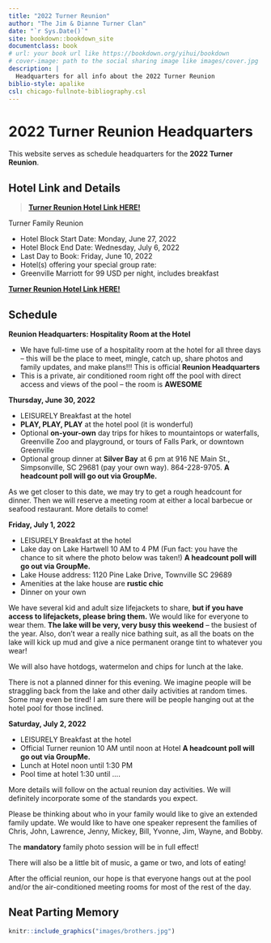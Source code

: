 ```yaml
--- 
title: "2022 Turner Reunion"
author: "The Jim & Dianne Turner Clan"
date: "`r Sys.Date()`"
site: bookdown::bookdown_site
documentclass: book
# url: your book url like https://bookdown.org/yihui/bookdown
# cover-image: path to the social sharing image like images/cover.jpg
description: |
  Headquarters for all info about the 2022 Turner Reunion
biblio-style: apalike
csl: chicago-fullnote-bibliography.csl
---
```


# 2022 Turner Reunion Headquarters  {-}

::: {.rmdimportant}

This website serves as schedule headquarters for the **2022 Turner Reunion**. 

:::

## Hotel Link and Details  {-}

> **[Turner Reunion Hotel Link HERE!](https://www.marriott.com/events/start.mi?id=1628261049761&key=GRP)**

Turner Family Reunion

- Hotel Block Start Date: Monday, June 27, 2022
- Hotel Block End Date: Wednesday, July 6, 2022
- Last Day to Book: Friday, June 10, 2022
- Hotel(s) offering your special group rate:
- Greenville Marriott for 99 USD per night, includes breakfast

::: {.rmdimportant}

**[Turner Reunion Hotel Link HERE!](https://www.marriott.com/events/start.mi?id=1628261049761&key=GRP)**

:::

## Schedule  {-}

**Reunion Headquarters: Hospitality Room at the Hotel**

- We have full-time use of a hospitality room at the hotel for all three days -- this will be the place to meet, mingle, catch up, share photos and family updates, and make plans!!!  This is official **Reunion Headquarters**
- This is a private, air conditioned room right off the pool with direct access and views of the pool  -- the room is **AWESOME**

**Thursday, June 30, 2022**

- LEISURELY Breakfast at the hotel
- **PLAY, PLAY, PLAY** at the hotel pool (it is wonderful)
- Optional **on-your-own** day trips for hikes to mountaintops or waterfalls, Greenville Zoo and playground, or tours of Falls Park, or downtown Greenville
- Optional group dinner at **Silver Bay** at 6 pm at 916 NE Main St., Simpsonville, SC 29681 (pay your own way). 864-228-9705.  **A headcount poll will go out via GroupMe.**

As we get closer to this date, we may try to get a rough headcount for dinner.  Then we will reserve a meeting room at either a local barbecue or seafood restaurant. More details to come!

**Friday, July 1, 2022** 

- LEISURELY Breakfast at the hotel
- Lake day on Lake Hartwell 10 AM to 4 PM (Fun fact: you have the chance to sit where the photo below was taken!)  **A headcount poll will go out via GroupMe.**
- Lake House address:  1120 Pine Lake Drive, Townville SC 29689
- Amenities at the lake house are **rustic chic**
- Dinner on your own 

We have several kid and adult size lifejackets to share, **but if you have access to lifejackets, please bring them.** We would like for everyone to wear them. **The lake will be very, very busy this weekend** – the busiest of the year. Also, don't wear a really nice bathing suit, as all the boats on the lake will kick up mud and give a nice permanent orange tint to whatever you wear!

We will also have hotdogs, watermelon and chips for lunch at the lake.

There is not a planned dinner for this evening.  We imagine people will be straggling back from the lake and other daily activities at random times. Some may even be tired!  I am sure there will be people hanging out at the hotel pool for those inclined.


**Saturday, July 2, 2022**

- LEISURELY Breakfast at the hotel
- Official Turner reunion 10 AM until noon at Hotel **A headcount poll will go out via GroupMe.**
- Lunch at Hotel noon until 1:30 PM
- Pool time at hotel 1:30 until ....

More details will follow on the actual reunion day activities.  We will definitely incorporate some of the standards you expect.

Please be thinking about who in your family would like to give an extended family update.  We would like to have one speaker represent the families of Chris, John, Lawrence, Jenny, Mickey, Bill, Yvonne, Jim, Wayne, and Bobby.

The **mandatory** family photo session will be in full effect!

There will also be a little bit of music, a game or two, and lots of eating!

After the official reunion, our hope is that everyone hangs out at the pool and/or the air-conditioned meeting rooms for most of the rest of the day.

## Neat Parting Memory  {-}

```r
knitr::include_graphics("images/brothers.jpg")
```
